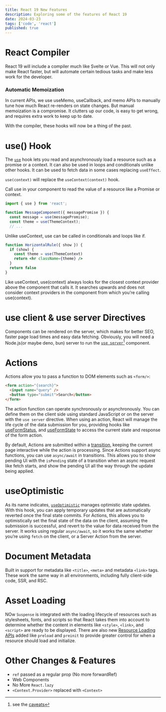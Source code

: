 ```yaml
---
title: React 19 New Features
description: Exploring some of the features of React 19
date: 2024-03-23
tags: ['code', 'react']
published: true
---
```


# React Compiler

React 19 will include a compiler much like Svelte or Vue. This will not only make React faster, but will automate certain tedious tasks and make less work for the developer.

### Automatic Memoization

In current APIs, we use useMemo, useCallback, and memo APIs to manually tune how much React re-renders on state changes. But manual memoization is a compromise. It clutters up our code, is easy to get wrong, and requires extra work to keep up to date.

With the compiler, these hooks will now be a thing of the past.

# use() Hook

The [`use`](https://react.dev/reference/react/use) hook lets you read and asynchronously load a resource such as a promise or a context. It can also be used in loops and conditionals unlike other hooks. It can be used to fetch data in some cases replacing `useEffect`.

`use(context)` will replace the `useContext(context)` hook.

Call use in your component to read the value of a resource like a Promise or context.

```jsx {4-5}
import { use } from 'react';

function MessageComponent({ messagePromise }) {
  const message = use(messagePromise);
  const theme = use(ThemeContext);
  // ...
```

Unlike useContext, use can be called in conditionals and loops like if.

```jsx {2-3}
function HorizontalRule({ show }) {
  if (show) {
    const theme = use(ThemeContext)
    return <hr className={theme} />
  }
  return false
}
```

<Callout type="warning">
  Like useContext, use(context) always looks for the closest context provider
  above the component that calls it. It searches upwards and does not consider
  context providers in the component from which you’re calling use(context).
</Callout>

# use client & use server Directives

Components can be rendered on the server, which makes for better SEO, faster page load times and easy data fetching. Obviously, you will need a Node.js(or maybe deno, bun) server to run the [`use server`](https://react.dev/reference/react/use-server)[^1] component.

# Actions

Actions allow you to pass a function to DOM elements such as `<form/>`:

```html /action/
<form action="{search}">
  <input name="query" />
  <button type="submit">Search</button>
</form>
```

The action function can operate synchronously or asynchronously. You can define them on the client side using standard JavaScript or on the server with the `use server` directive. When using an action, React will manage the life cycle of the data submission for you, providing hooks like [useFormStatus](https://react.dev/reference/react-dom/hooks/useFormStatus), and [useFormState](https://react.dev/reference/react-dom/hooks/useFormState) to access the current state and response of the form action.

By default, Actions are submitted within a [transition](https://react.dev/reference/react/useTransition), keeping the current page interactive while the action is processing. Since Actions support async functions, you can use `async/await` in transitions. This allows you to show pending UI with the `isPending` state of a transition when an async request like fetch starts, and show the pending UI all the way through the update being applied.

# useOptimistic

As its name indicates, [`useOptimistic`](https://react.dev/reference/react/useOptimistic) manages optimistic state updates. With this hook, you can apply temporary updates that are automatically reverted once the final state commits. For Actions, this allows you to optimistically set the final state of the data on the client, assuming the submission is successful, and revert to the value for data received from the server. It works using regular `async/await`, so it works the same whether you’re using `fetch` on the client, or a Server Action from the server.

# Document Metadata

Built in support for metadata like `<title>`, `<meta>` and metadata `<link>` tags. These work the same way in all environments, including fully client-side code, SSR, and RSC.

# Asset Loading

NOw `Suspense` is integrated with the loading lifecycle of resources such as stylesheets, fonts, and scripts so that React takes them into account to determine whether the content in elements like `<style>`, `<link>`, and `<script>` are ready to be displayed. There are also new [Resource Loading APIs](https://react.dev/reference/react-dom#resource-preloading-apis) added like `preload` and `preinit` to provide greater control for when a resource should load and initialize.

# Other Changes & Features

- `ref` passed as a regular prop (No more forwardRef)
- Web Components
- No More `React.lazy`
- `<Context.Provider>` replaced with `<Context>`

[^1]: see the [caveats](https://react.dev/reference/react/use-server#caveats)
